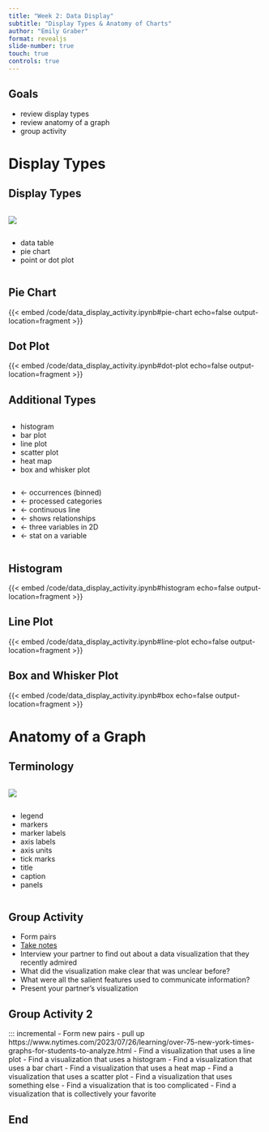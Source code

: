 ```yaml
---
title: "Week 2: Data Display"
subtitle: "Display Types & Anatomy of Charts"
author: "Emily Graber"
format: revealjs
slide-number: true
touch: true
controls: true
---
```


## Goals

::: incremental
- review display types
- review anatomy of a graph
- group activity
:::

# Display Types

## Display Types

:::{.column width="70%"}
![](/images/02-graph-types.png)
:::


:::{.column width="30%"}
::: incremental
- data table
- pie chart
- point or dot plot 
:::
:::

## Pie Chart

{{< embed /code/data_display_activity.ipynb#pie-chart echo=false output-location=fragment >}}

## Dot Plot 

{{< embed /code/data_display_activity.ipynb#dot-plot echo=false output-location=fragment >}}

## Additional Types

:::{.column width="50%"}
::: incremental
- histogram
- bar plot
- line plot
- scatter plot
- heat map
- box and whisker plot
:::
:::

:::{.column width="50%"}
::: incremental
- &larr; occurrences (binned)
- &larr; processed categories
- &larr; continuous line
- &larr; shows relationships
- &larr; three variables in 2D
- &larr; stat on a variable 
:::
:::

## Histogram

{{< embed /code/data_display_activity.ipynb#histogram echo=false output-location=fragment >}}

## Line Plot

{{< embed /code/data_display_activity.ipynb#line-plot echo=false output-location=fragment >}}

## Box and Whisker Plot

{{< embed /code/data_display_activity.ipynb#box echo=false output-location=fragment >}}

# Anatomy of a Graph

## Terminology

:::{.column width="70%"}
![](/images/02-anatomy-of-graph.png)
:::

:::{.column width="30%"}
::: incremental
- legend
- markers
- marker labels
- axis labels
- axis units
- tick marks
- title
- caption
- panels
:::
:::

## Group Activity

::: incremental
- Form pairs
- [Take notes](https://docs.google.com/document/d/1vglGVf4KvI8vvA6ThBezzVXg0UwAyGMBNJSDQ5HYnJg/edit?usp=sharing)
- Interview your partner to find out about a data visualization that they recently admired
- What did the visualization make clear that was unclear before?
- What were all the salient features used to communicate information?
- Present your partner's visualization
:::

## Group Activity 2

::: incremental
- Form new pairs
- pull up https://www.nytimes.com/2023/07/26/learning/over-75-new-york-times-graphs-for-students-to-analyze.html
- Find a visualization that uses a line plot
- Find a visualization that uses a histogram
- Find a visualization that uses a bar chart
- Find a visualization that uses a heat map
- Find a visualization that uses a scatter plot
- Find a visualization that uses something else
- Find a visualization that is too complicated
- Find a visualization that is collectively your favorite

## End
